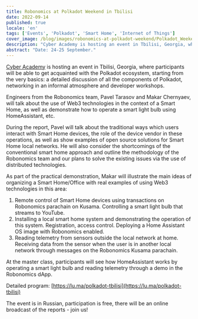 ```yaml
---
title: Robonomics at Polkadot Weekend in Tbilisi
date: 2022-09-14
published: true
locale: 'en'
tags: ['Events', 'Polkadot', 'Smart Home', 'Internet of Things']
cover_image: /blog/images/robonomics-at-polkadot-weekend/Polkadot_Weekend_Georgia.jpg
description: "Cyber Academy is hosting an event in Tbilisi, Georgia, where participants will be able to get acquainted with the Polkadot ecosystem, starting from the very basics: a detailed discussion of all the components of Polkadot, networking in an informal atmosphere and developer workshops."
abstract: "Date: 24-25 September."
---
```


[Cyber Academy](https://cyberacademy.dev/) is hosting an event in Tbilisi, Georgia, where participants will be able to get acquainted with the Polkadot ecosystem, starting from the very basics: a detailed discussion of all the components of Polkadot, networking in an informal atmosphere and developer workshops.

Engineers from the Robonomics team, Pavel Tarasov and Makar Chernyaev, will talk about the use of Web3 technologies in the context of a Smart Home, as well as demonstrate how to operate a smart light bulb using HomeAssistant, etc.

During the report, Pavel will talk about the traditional ways which users interact with Smart Home devices, the role of the device vendor in these operations, as well as show examples of open source solutions for Smart Home local networks. He will also consider the shortcomings of the conventional smart home approach and outline the methodology of the Robonomics team and our plans to solve the existing issues via the use of distributed technologies.

As part of the practical demonstration, Makar will illustrate the main ideas of organizing a Smart Home/Office with real examples of using Web3 technologies in this area:


1. Remote control of Smart Home devices using transactions on Robonomics parachain on Kusama. Controlling a smart light bulb that streams to YouTube.
2. Installing a local smart home system and demonstrating the operation of this system. Registration, access control. Deploying a Home Assistant OS image with Robonomics enabled.
3. Reading telemetry from sensors outside the local network at home. Receiving data from the sensor when the user is in another local network through messages on the Robonomics Kusama parachain.

At the master class, participants will see how HomeAssistant works by operating a smart light bulb and reading telemetry through a demo in the Robonomics dApp.

Detailed program: [https://lu.ma/polkadot-tbilisi](https://lu.ma/polkadot-tbilisi)

The event is in Russian, participation is free, there will be an online broadcast of the reports - join us!

